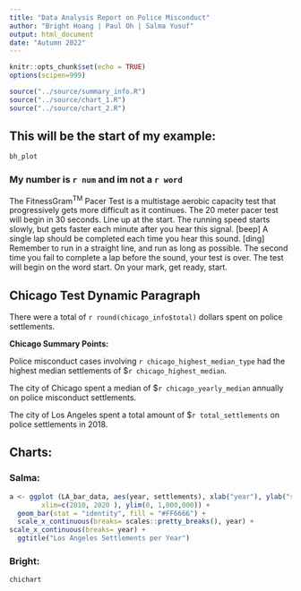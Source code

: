 ```yaml
---
title: "Data Analysis Report on Police Misconduct"
author: "Bright Hoang | Paul Oh | Salma Yusuf"
output: html_document
date: "Autumn 2022"
---
```


```r
knitr::opts_chunk$set(echo = TRUE)
options(scipen=999)
```

``` r
source("../source/summary_info.R")
source("../source/chart_1.R")
source("../source/chart_2.R")
```

## This will be the start of my example:

```r
bh_plot
```

### My number is `r num` and im  not a `r word`

The FitnessGram^TM^ Pacer Test is a multistage aerobic capacity test that progressively gets more difficult as it continues. The 20 meter pacer test will begin in 30 seconds. Line up at the start. The running speed starts slowly, but gets faster each minute after you hear this signal. [beep] A single lap should be completed each time you hear this sound. [ding] Remember to run in a straight line, and run as long as possible. The second time you fail to complete a lap before the sound, your test is over. The test will begin on the word start. On your mark, get ready, start.


## Chicago Test Dynamic Paragraph

There were a total of `r round(chicago_info$total)` dollars spent on police settlements.

**Chicago Summary Points:**

Police misconduct cases involving `r chicago_highest_median_type` had the 
highest median settlements of $`r chicago_highest_median`.

The city of Chicago spent a median of $`r chicago_yearly_median` annually on
police misconduct settlements.

The city of Los Angeles spent a total amount of $`r total_settlements` on police settlements in 2018.

## Charts:

### Salma: 

```r
a <- ggplot (LA_bar_data, aes(year, settlements), xlab("year"), ylab("settlements"),  
        xlim=c(2010, 2020 ), ylim(0, 1,000,000)) +
  geom_bar(stat = "identity", fill = "#FF6666") +
  scale_x_continuous(breaks= scales::pretty_breaks(), year) +
scale_x_continuous(breaks= year) +
  ggtitle("Los Angeles Settlements per Year") 
```

### Bright: 
```r
chichart
```

